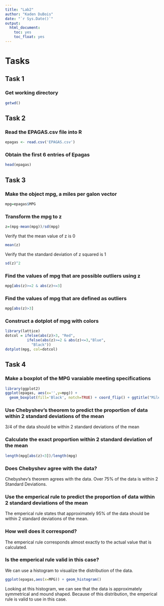 ```yaml
---
title: "Lab2"
author: "Kaden DuBois"
date: "`r Sys.Date()`"
output:
  html_document:
    toc: yes
    toc_float: yes
---
```


# Tasks
## Task 1
### Get working directory
```r
getwd()
```

## Task 2
### Read the EPAGAS.csv file into R
```r
epagas <- read.csv('EPAGAS.csv')
```

### Obtain the first 6 entries of Epagas
```r
head(epagas)
```

## Task 3
### Make the object mpg, a miles per galon vector
```r
mpg=epagas$MPG
```

### Transform the mpg to z
```r
z=(mpg-mean(mpg))/sd(mpg)
```

Verify that the mean value of z is 0
```r
mean(z)
```

Verify that the standard deviation of z squared is 1
```r
sd(z)^2
```

### Find the values of mpg that are possible outliers using z
```r
mpg[abs(z)>=2 & abs(z)<=3]
```

### Find the values of mpg that are defined as outliers
```r
mpg[abs(z)>3]
```

### Construct a dotplot of mpg with colors
```r
library(lattice)
dotcol = ifelse(abs(z)>3, "Red",
          ifelse(abs(z)>=2 & abs(z)<=3,"Blue", 
            "Black"))
dotplot(mpg, col=dotcol)
```

## Task 4
### Make a boxplot of the MPG varaiable meeting specifications
```r
library(ggplot2)
ggplot(epagas, aes(x='',y=mpg)) + 
  geom_boxplot(fill='Black', notch=TRUE) + coord_flip() + ggtitle("Miles Per Gallon - Kaden DuBois")
```

### Use Chebyshev’s theorem to predict the proportion of data within 2 standard deviations of the mean

3/4 of the data should be within 2 standard deviations of the mean

### Calculate the exact proportion within 2 standard deviation of the mean
```r
length(mpg[abs(z)<3])/length(mpg)
```

### Does Chebyshev agree with the data?

Chebyshev's theorem agrees with the data. Over 75% of the data is within 2 Standard Deviations.

### Use the emperical rule to predict the proportion of data within 2 standard deviations of the mean

The emperical rule states that approximately 95% of the data should be within 2 standard deviations of the mean.

### How well does it correspond?

The emperical rule corresponds almost exactly to the actual value that is calculated.

### Is the emperical rule valid in this case?
We can use a histogram to visualize the distribution of the data.
```r
ggplot(epagas,aes(x=MPG)) + geom_histogram()
```  

Looking at this histogram, we can see that the data is approximately symmetrical and mound shaped. Because of this distribution, the emperical rule is valid to use in this case.
